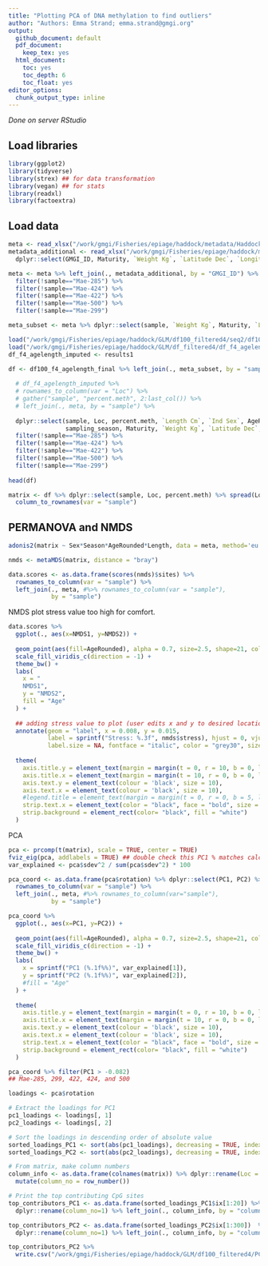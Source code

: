 ```yaml
---
title: "Plotting PCA of DNA methylation to find outliers"
author: "Authors: Emma Strand; emma.strand@gmgi.org"
output:
  github_document: default
  pdf_document:
    keep_tex: yes
  html_document:
    toc: yes
    toc_depth: 6
    toc_float: yes
editor_options: 
  chunk_output_type: inline
---
```


*Done on server RStudio*  

## Load libraries

```r
library(ggplot2)
library(tidyverse)
library(strex) ## for data transformation 
library(vegan) ## for stats
library(readxl)
library(factoextra)
```

## Load data 

```r
meta <- read_xlsx("/work/gmgi/Fisheries/epiage/haddock/metadata/Haddock_labwork.xlsx", sheet = "Sample List") 
metadata_additional <- read_xlsx("/work/gmgi/Fisheries/epiage/haddock/metadata/full_finclips_sampling.xlsx") %>%
  dplyr::select(GMGI_ID, Maturity, `Weight Kg`, `Latitude Dec`, `Longitude Dec`)

meta <- meta %>% left_join(., metadata_additional, by = "GMGI_ID") %>% dplyr::rename(sample=GMGI_ID) %>%
  filter(!sample=="Mae-285") %>%
  filter(!sample=="Mae-424") %>%
  filter(!sample=="Mae-422") %>%
  filter(!sample=="Mae-500") %>%
  filter(!sample=="Mae-299")

meta_subset <- meta %>% dplyr::select(sample, `Weight Kg`, Maturity, `Latitude Dec`, `Longitude Dec`)

load("/work/gmgi/Fisheries/epiage/haddock/GLM/df100_filtered4/seq2/df100_f4_agelength_final.RData")  
load("/work/gmgi/Fisheries/epiage/haddock/GLM/df_filtered4/df_f4_agelength_imputed_data.RData")
df_f4_agelength_imputed <- results1

df <- df100_f4_agelength_final %>% left_join(., meta_subset, by = "sample") %>%
  
  # df_f4_agelength_imputed %>%
  # rownames_to_column(var = "Loc") %>%
  # gather("sample", "percent.meth", 2:last_col()) %>%
  # left_join(., meta, by = "sample") %>%
  
  dplyr::select(sample, Loc, percent.meth, `Length Cm`, `Ind Sex`, AgeRounded, 
                sampling_season, Maturity, `Weight Kg`, `Latitude Dec`, `Longitude Dec`) %>%
  filter(!sample=="Mae-285") %>%
  filter(!sample=="Mae-424") %>%
  filter(!sample=="Mae-422") %>%
  filter(!sample=="Mae-500") %>%
  filter(!sample=="Mae-299")
  
head(df) 

matrix <- df %>% dplyr::select(sample, Loc, percent.meth) %>% spread(Loc, percent.meth) %>%
  column_to_rownames(var = "sample")
```

## PERMANOVA and NMDS 

```r
adonis2(matrix ~ Sex*Season*AgeRounded*Length, data = meta, method='eu', permutations = 99)

nmds <- metaMDS(matrix, distance = "bray")

data.scores <- as.data.frame(scores(nmds)$sites) %>%
  rownames_to_column(var = "sample") %>%
  left_join(., meta, #%>% rownames_to_column(var = "sample"), 
            by = "sample")  
```

NMDS plot stress value too high for comfort. 

```r
data.scores %>%
  ggplot(., aes(x=NMDS1, y=NMDS2)) +
  
  geom_point(aes(fill=AgeRounded), alpha = 0.7, size=2.5, shape=21, color = 'black') + 
  scale_fill_viridis_c(direction = -1) +
  theme_bw() + 
  labs(
    x = "
    NMDS1",
    y = "NMDS2",
    fill = "Age"
  ) +
  
  ## adding stress value to plot (user edits x and y to desired location)
  annotate(geom = "label", x = 0.008, y = 0.015, 
           label = sprintf("Stress: %.3f", nmds$stress), hjust = 0, vjust = 1, 
           label.size = NA, fontface = "italic", color = "grey30", size = 3.25, fill="white") +
  
  theme(
    axis.title.y = element_text(margin = margin(t = 0, r = 10, b = 0, l = 0), size=12),
    axis.title.x = element_text(margin = margin(t = 10, r = 0, b = 0, l = 0), size=12),
    axis.text.y = element_text(colour = 'black', size = 10),
    axis.text.x = element_text(colour = 'black', size = 10),
    #legend.title = element_text(margin = margin(t = 0, r = 0, b = 5, l = 0), size=10, color="black", face="bold"),
    strip.text.x = element_text(color = "black", face = "bold", size = 12),
    strip.background = element_rect(color= "black", fill = "white")
  ) 
```

PCA 

```r
pca <- prcomp(t(matrix), scale = TRUE, center = TRUE)
fviz_eig(pca, addlabels = TRUE) ## double check this PC1 % matches calculation below 
var_explained <- pca$sdev^2 / sum(pca$sdev^2) * 100

pca_coord <- as.data.frame(pca$rotation) %>% dplyr::select(PC1, PC2) %>%
  rownames_to_column(var = "sample") %>% 
  left_join(., meta, #%>% rownames_to_column(var="sample"), 
            by = "sample")

pca_coord %>%
  ggplot(., aes(x=PC1, y=PC2)) +
  
  geom_point(aes(fill=AgeRounded), alpha = 0.7, size=2.5, shape=21, color = 'black') + 
  scale_fill_viridis_c(direction = -1) +
  theme_bw() + 
  labs(
    x = sprintf("PC1 (%.1f%%)", var_explained[1]),
    y = sprintf("PC2 (%.1f%%)", var_explained[2]),
    #fill = "Age"
  ) + 
  
  theme(
    axis.title.y = element_text(margin = margin(t = 0, r = 10, b = 0, l = 0), size=12),
    axis.title.x = element_text(margin = margin(t = 10, r = 0, b = 0, l = 0), size=12),
    axis.text.y = element_text(colour = 'black', size = 10),
    axis.text.x = element_text(colour = 'black', size = 10),
    strip.text.x = element_text(color = "black", face = "bold", size = 12),
    strip.background = element_rect(color= "black", fill = "white")
  )

pca_coord %>% filter(PC1 > -0.082)
## Mae-285, 299, 422, 424, and 500

loadings <- pca$rotation

# Extract the loadings for PC1
pc1_loadings <- loadings[, 1]
pc2_loadings <- loadings[, 2]

# Sort the loadings in descending order of absolute value
sorted_loadings_PC1 <- sort(abs(pc1_loadings), decreasing = TRUE, index.return = TRUE)
sorted_loadings_PC2 <- sort(abs(pc2_loadings), decreasing = TRUE, index.return = TRUE)

# From matrix, make column numbers 
column_info <- as.data.frame(colnames(matrix)) %>% dplyr::rename(Loc = 1) %>%
  mutate(column_no = row_number())

# Print the top contributing CpG sites
top_contributors_PC1 <- as.data.frame(sorted_loadings_PC1$ix[1:20]) %>% 
  dplyr::rename(column_no=1) %>% left_join(., column_info, by = "column_no")

top_contributors_PC2 <- as.data.frame(sorted_loadings_PC2$ix[1:300])  %>% 
  dplyr::rename(column_no=1) %>% left_join(., column_info, by = "column_no")

top_contributors_PC2 %>% 
  write.csv("/work/gmgi/Fisheries/epiage/haddock/GLM/df100_filtered4/PC2_loadings_df100_AL.csv")

```







